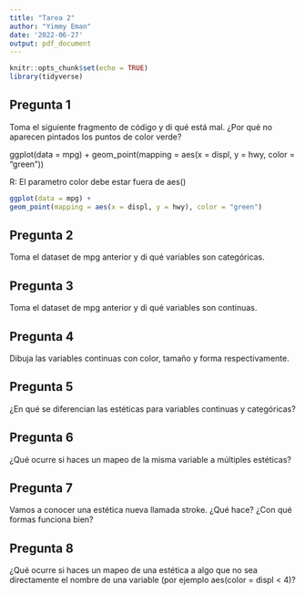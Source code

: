 ```yaml
---
title: "Tarea 2"
author: "Yimmy Eman"
date: '2022-06-27'
output: pdf_document
---
```


```r
knitr::opts_chunk$set(echo = TRUE)
library(tidyverse)
```

## Pregunta 1
Toma el siguiente fragmento de código y di qué está mal. ¿Por qué no aparecen pintados los puntos de color
verde?

ggplot(data = mpg) +
geom_point(mapping = aes(x = displ, y = hwy, color = "green"))

R: El parametro color debe estar fuera de aes()

```r
ggplot(data = mpg) +
geom_point(mapping = aes(x = displ, y = hwy), color = "green")
```

## Pregunta 2
Toma el dataset de mpg anterior y di qué variables son categóricas.


## Pregunta 3
Toma el dataset de mpg anterior y di qué variables son continuas.


## Pregunta 4
Dibuja las variables continuas con color, tamaño y forma respectivamente.


## Pregunta 5
¿En qué se diferencian las estéticas para variables continuas y categóricas?


## Pregunta 6
¿Qué ocurre si haces un mapeo de la misma variable a múltiples estéticas?


## Pregunta 7
Vamos a conocer una estética nueva llamada stroke. ¿Qué hace? ¿Con qué formas funciona bien?


## Pregunta 8
¿Qué ocurre si haces un mapeo de una estética a algo que no sea directamente el nombre de una variable
(por ejemplo aes(color = displ < 4)?
